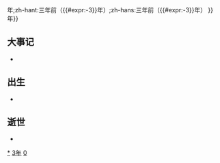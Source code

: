 {{noteTA
|1=zh:{{#expr:{{CURRENTYEAR}}-3}}年;zh-hant:三年前（{{#expr:{{CURRENTYEAR}}-3}}年）;zh-hans:三年前（{{#expr:{{CURRENTYEAR}}-3}}年）
}}
{{not|{{#expr:{{CURRENTYEAR}}-3}}年}}
{{yearTOC|-3|西汉'''[[建平_(汉哀帝)|建平]]四年'''}}

== 大事记 ==
*
== 出生 ==
*
== 逝世 ==
{{Wikisource year mention}}
*

[[Category:前3年|*]]
[[Category:前0年代|3年]]
[[Category:前1世纪各年|0]]